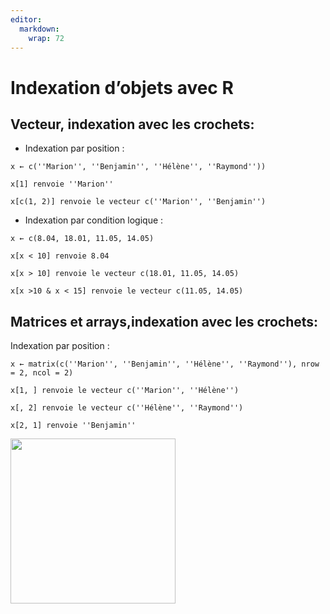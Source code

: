 ```yaml
---
editor: 
  markdown: 
    wrap: 72
---
```


# Indexation d'objets avec R {.backgroundTitre}

## Vecteur, indexation avec les crochets: 

-   Indexation par position :

`x ← c(''Marion'', ''Benjamin'', ''Hélène'', ''Raymond''))`

`x[1] renvoie ''Marion''`

`x[c(1, 2)] renvoie le vecteur c(''Marion'', ''Benjamin'')`

-   Indexation par condition logique :

`x ← c(8.04, 18.01, 11.05, 14.05)`

`x[x < 10] renvoie 8.04`

`x[x > 10] renvoie le vecteur c(18.01, 11.05, 14.05)`

`x[x >10 & x < 15] renvoie le vecteur c(11.05, 14.05)`

## Matrices et arrays,indexation avec les crochets: 

Indexation par position :

`x ← matrix(c(''Marion'', ''Benjamin'', ''Hélène'', ''Raymond''), nrow = 2, ncol = 2)`

`x[1, ] renvoie le vecteur c(''Marion'', ''Hélène'')`

`x[, 2] renvoie le vecteur c(''Hélène'', ''Raymond'')`

`x[2, 1] renvoie ''Benjamin''`

![](images/clipboard-3022598537.png){width="264"}
